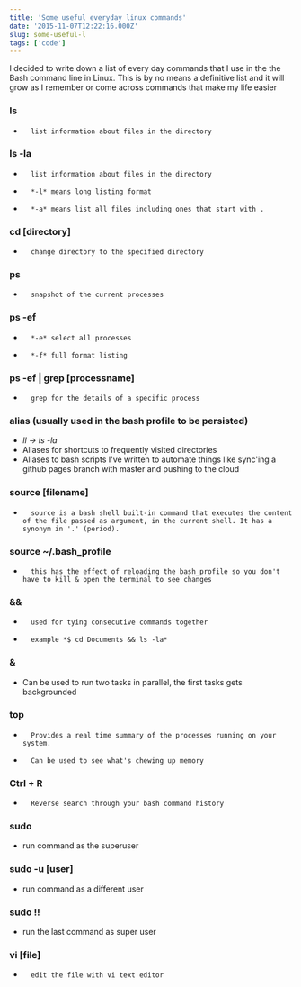 ```yaml
---
title: 'Some useful everyday linux commands'
date: '2015-11-07T12:22:16.000Z'
slug: some-useful-l
tags: ['code']
---
```


I decided to write down a list of every day commands that I use in the the Bash command line in Linux.
This is by no means a definitive list and it will grow as I remember or come across commands that make
my life easier

### ls

-       list information about files in the directory

### ls -la

-       list information about files in the directory
-       *-l* means long listing format
-       *-a* means list all files including ones that start with .

### cd [directory]

-       change directory to the specified directory

### ps

-       snapshot of the current processes

### ps -ef

-       *-e* select all processes
-       *-f* full format listing

### ps -ef | grep [processname]

-       grep for the details of a specific process

### alias (usually used in the bash profile to be persisted)

-   _ll -> ls -la_
-   Aliases for shortcuts to frequently visited directories
-   Aliases to bash scripts I've written to automate things like sync'ing a github pages branch with master and pushing to the cloud

### source [filename]

-       source is a bash shell built-in command that executes the content of the file passed as argument, in the current shell. It has a synonym in '.' (period).

### source ~/.bash_profile

-       this has the effect of reloading the bash_profile so you don't have to kill & open the terminal to see changes

### &&

-       used for tying consecutive commands together
-       example *$ cd Documents && ls -la*

### &

-   Can be used to run two tasks in parallel, the first tasks gets backgrounded

### top

-       Provides a real time summary of the processes running on your system.
-       Can be used to see what's chewing up memory

### Ctrl + R

-       Reverse search through your bash command history

### sudo

-   run command as the superuser

### sudo -u [user]

-   run command as a different user

### sudo !!

-   run the last command as super user

### vi [file]

-       edit the file with vi text editor
